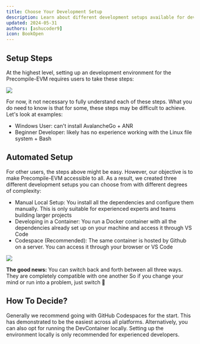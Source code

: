 ```yaml
---
title: Choose Your Development Setup
description: Learn about different development setups available for developing on the Avalanche EVM.
updated: 2024-05-31
authors: [ashucoder9]
icon: BookOpen
---
```


## Setup Steps

At the highest level, setting up an development environment for the Precompile-EVM requires users to take these steps:

![](/course-images/customizing-evm/6.png)

For now, it not necessary to fully understand each of these steps. What you do need to know is that for some, these steps may be difficult to achieve. Let's look at examples:

- Windows User: can't install AvalancheGo + ANR
- Beginner Developer: likely has no experience working with the Linux file system + Bash

## Automated Setup

For other users, the steps above might be easy. However, our objective is to make Precompile-EVM accessible to all. As a result, we created three different development setups you can choose from with different degrees of complexity:

- Manual Local Setup: You install all the dependencies and configure them manually. This is only suitable for experienced experts and teams building larger projects
- Developing in a Container: You run a Docker container with all the dependencies already set up on your machine and access it through VS Code
- Codespace (Recommended): The same container is hosted by Github on a server. You can access it through your browser or VS Code

![](/course-images/customizing-evm/7.png)

**The good news:** You can switch back and forth between all three ways. They are completely compatible with one another So if you change your mind or run into a problem, just switch 🥳

## How To Decide?

Generally we recommend going with GitHub Codespaces for the start. This has demonstrated to be the easiest across all platforms. Alternatively, you can also opt for running the DevContainer locally. Setting up the environment locally is only recommended for experienced developers. 